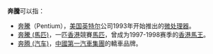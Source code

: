 '''奔騰'''可以指：
* [[奔騰|奔騰]]（Pentium），[[美国|美国]][[英特尔|英特尔]]公司1993年开始推出的[[微处理器|微处理器]]。 
* [[奔騰_(馬匹)|奔騰 (馬匹)]]，一匹[[香港|香港]]競賽[[馬匹|馬匹]]，曾成为1997-1998赛季的[[香港馬王|香港馬王]]。
* [[奔腾_(汽车)|奔腾 (汽车)]]，[[中國第一汽車集團|中國第一汽車集團]]的轎車品牌。
{{disambig|Cat=二字消歧义}}
